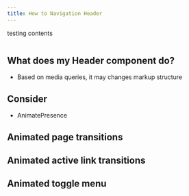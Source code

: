 ```yaml
---
title: How to Navigation Header
---
```


testing contents

```toc
```

## What does my Header component do?

* Based on media queries, it may changes markup structure

## Consider

* AnimatePresence

## Animated page transitions

## Animated active link transitions

## Animated toggle menu


